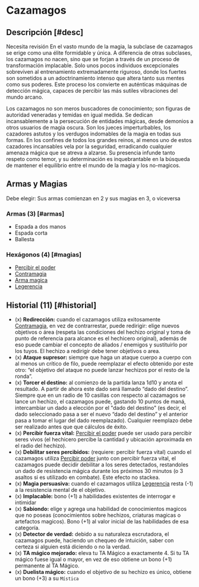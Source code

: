 
# Cazamagos

<Bleed>
  <Screenshot src={hunterPic} alt="placeholder" full />
</Bleed>

## Descripción [#desc]

<Callout type="warning" emoji="🔎">
  Necesita revisión
</Callout>
En el vasto mundo de la magia, la subclase de cazamagos se erige como una élite formidable
y única. A diferencia de otras subclases, los cazamagos no nacen, sino que se forjan
a través de un proceso de transformación implacable. Solo unos pocos individuos excepcionales
sobreviven al entrenamiento extremadamente riguroso, donde los fuertes son sometidos
a un adoctrinamiento intenso que altera tanto sus mentes como sus poderes. Este proceso
los convierte en auténticas máquinas de detección mágica, capaces de percibir las
más sutiles vibraciones del mundo arcano.

Los cazamagos no son meros buscadores de conocimiento; son figuras de autoridad veneradas y temidas en igual medida. Se dedican incansablemente a la persecución de entidades mágicas, desde demonios a otros usuarios de magia oscura. Son los jueces imperturbables, los cazadores astutos y los verdugos indomables de la magia en todas sus formas. En los confines de todos los grandes reinos, al menos uno de estos cazadores incansables vela por la seguridad, erradicando cualquier amenaza mágica que se atreva a alzarse. Su presencia infunde tanto respeto como temor, y su determinación es inquebrantable en la búsqueda de mantener el equilibrio entre el mundo de la magia y los no-magicos.

## Armas y Magias

Debe elegir: Sus armas comienzan en 2 y sus magias en 3, o viceversa

### Armas (3) [#armas]

- Espada a dos manos
- Espada corta
- Ballesta

### Hexágonos (4) [#magias]

- [Percibir el poder](/docs/list-hexagons/e11)
- [Contramagia](/docs/list-hexagons/e12)
- [Arma magica](/docs/list-hexagons/e14)
- [Legerencia](/docs/list-hexagons/e09)

## Historial (11) [#historial]

- (x) **Redirección:** <Pill type="p"/><Pill type="u"/> cuando el cazamagos utiliza exitosamente [Contramagia](/docs/list-hexagons/e12), en vez de contrarrestar, puede redirigir: elige nuevos objetivos o área (respeta las condiciones del hechizo original y toma de punto de referencia para alcance es el hechicero original), además de eso puede cambiar el concepto de aliados / enemigos y sustituirlo por los tuyos. El hechizo a redirigir debe tener objetivos o area.
- (x) **Ataque supresor:** <Pill type="u"/> siempre que haga un ataque cuerpo a cuerpo con al menos un crítico de filo, puede reemplazar el efecto obtenido por este otro: “el objetivo del ataque no puede lanzar hechizos por el resto de la ronda”.
- (x) **Torcer el destino:** <Pill type="s"/> al comienzo de la partida lanza 1d10 y anota el resultado. A partir de ahora este dado será llamado “dado del destino”. Siempre que en un radio de 10 casillas con respecto al cazamagos se lance un hechizo, el cazamagos puede, gastando 10 puntos de maná, intercambiar un dado a elección por el "dado del destino" (es decir, el dado seleccionado pasa a ser el nuevo “dado del destino” y el anterior pasa a tomar el lugar del dado reemplazado). Cualquier reemplazo debe ser realizado antes que que cálculos de éxito.
- (x) **Percibir fuerza vital:** <Pill type="u"/> [Percibir el poder](/docs/list-hexagons/e11) puede ser usado para percibir seres vivos (el hechicero percibe la cantidad y ubicación aproximada en el radio del hechizo).
- (x) **Debilitar seres percibidos:** (requiere: percibir fuerza vital) <Pill type="s"/> cuando el cazamagos utiliza [Percibir poder](/docs/list-hexagons/e11) junto con percibir fuerza vital, el cazamagos puede decidir debilitar a los seres detectados, restandoles un dado de resistencia mágica durante los próximos 30 minutos (o 3 asaltos si es utilizado en combate). Este efecto no stackea.
- (x) **Magia persuasiva:** <Pill type="p"/><Pill type="u"/> cuando el cazamagos utiliza [Legerencia](/docs/list-hexagons/e09) resta (-1) a la resistencia mental de el objetivo.
- (x) **Implacable:** bono (+1) a habilidades existentes de interrogar e intimidar
- (x) **Sabiondo:** elige y agrega una habilidad de conocimientos magicos que no poseas (conocimientos sobre hechizos, criaturas magicas o artefactos magicos). Bono (+1) al valor inicial de las habilidades de esa categoría.
- (x) **Detector de verdad:** <Pill type="c"/><Pill type="s"/> debido a su naturaleza escrutadora, el cazamagos puede, haciendo un chequeo de intuición, saber con certeza si alguien está diciendo o no la verdad.
- (x) **TA mágico mejorado:** <Pill type="p"/> eleva tu TA Mágico a exactamente 4. Si tu TA mágico fuese igual o mayor, en vez de eso obtiene un bono (+1) permanente al TA Mágico.
- (x) **Duelista mágico:** <Pill type="c"/> cuando el objetivo de su hechizo es único, obtiene un bono (+3) a su `Mística`

